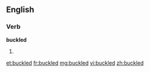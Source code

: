 ==English==

===Verb===
'''buckled'''

# {{past of|[[buckle]]}}

[[et:buckled]]
[[fr:buckled]]
[[mg:buckled]]
[[vi:buckled]]
[[zh:buckled]]